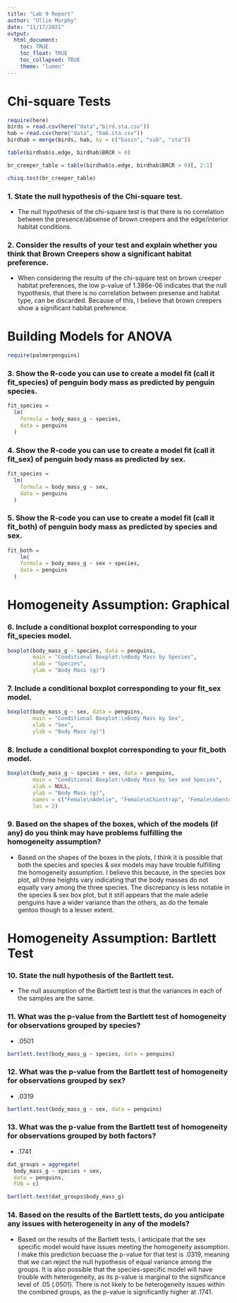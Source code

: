 ```yaml
---
title: "Lab 9 Report"
author: "Ollie Murphy"
date: "11/17/2021"
output:  
  html_document:
    toc: TRUE
    toc_float: TRUE
    toc_collapsed: TRUE
    theme: "lumen"
---
```

# Chi-square Tests

```r
require(here)
birds = read.csv(here("data","bird.sta.csv"))
hab = read.csv(here("data", "hab.sta.csv"))
birdhab = merge(birds, hab, by = c("basin", "sub", "sta"))

table(birdhab$s.edge, birdhab$BRCR > 0)

br_creeper_table = table(birdhab$s.edge, birdhab$BRCR > 0)[, 2:1]

chisq.test(br_creeper_table)
```

### 1. State the null hypothesis of the Chi-square test.
- The null hypothesis of the chi-square test is that there is no correlation between the presence/absense of brown creepers and the edge/interior habitat conditions.

### 2. Consider the results of your test and explain whether you think that Brown Creepers show a significant habitat preference.
- When considering the results of the chi-square test on brown creeper habitat preferences, the low p-value of 1.386e-06 indicates that the null hypothesis, that there is no correlation between presense and habitat type, can be discarded. Because of this, I believe that brown creepers show a significant habitat preference.

# Building Models for ANOVA

```r
require(palmerpenguins)
```

### 3. Show the R-code you can use to create a model fit (call it fit_species) of penguin body mass as predicted by penguin species.

```r
fit_species =
  lm(
    formula = body_mass_g ~ species,
    data = penguins
  )
```

### 4. Show the R-code you can use to create a model fit (call it fit_sex) of penguin body mass as predicted by sex.

```r
fit_species =
  lm(
    formula = body_mass_g ~ sex,
    data = penguins
  )
```

### 5. Show the R-code you can use to create a model fit (call it fit_both) of penguin body mass as predicted by species and sex.

```r
fit_both =
    lm(
    formula = body_mass_g ~ sex + species,
    data = penguins
  )
```

# Homogeneity Assumption: Graphical

### 6. Include a conditional boxplot corresponding to your fit_species model.

```r
boxplot(body_mass_g ~ species, data = penguins,
        main = "Conditional Boxplot:\nBody Mass by Species",
        xlab = "Species",
        ylab = "Body Mass (g)")
```

### 7. Include a conditional boxplot corresponding to your fit_sex model.

```r
boxplot(body_mass_g ~ sex, data = penguins,
        main = "Conditional Boxplot:\nBody Mass by Sex",
        xlab = "Sex",
        ylab = "Body Mass (g)")
```

### 8. Include a conditional boxplot corresponding to your fit_both model. 

```r
boxplot(body_mass_g ~ species + sex, data = penguins,
        main = "Conditional Boxplot:\nBody Mass by Sex and Species",
        xlab = NULL,
        ylab = "Body Mass (g)",
        names = c("Female\nAdelie", "Female\nChinstrap", "Female\nGentoo", "Male\nAdelie", "Male\nChinstrap", "Male\nGentoo"),
        las = 2)
```

### 9. Based on the shapes of the boxes, which of the models (if any) do you think may have problems fulfilling the homogeneity assumption?

- Based on the shapes of the boxes in the plots, I think it is possible that both the species and species & sex models may have trouble fulfilling the homogeneity assumption. I believe this because, in the species box plot, all three heights vary indicating that the body masses do not equally vary among the three species. The discrepancy is less notable in the species & sex box plot, but it still appears that the male adelie penguins have a wider variance than the others, as do the female gentoo though to a lesser extent.

# Homogeneity Assumption: Bartlett Test

### 10. State the null hypothesis of the Bartlett test.

- The null assumption of the Bartlett test is that the variances in each of the samples are the same.

### 11. What was the p-value from the Bartlett test of homogeneity for observations grouped by species?

- .0501

```r
bartlett.test(body_mass_g ~ species, data = penguins)
```

### 12. What was the p-value from the Bartlett test of homogeneity for observations grouped by sex?

- .0319

```r
bartlett.test(body_mass_g ~ sex, data = penguins)

```

### 13. What was the p-value from the Bartlett test of homogeneity for observations grouped by both factors?

- .1741

```r
dat_groups = aggregate(
  body_mass_g ~ species + sex,
  data = penguins,
  FUN = c)

bartlett.test(dat_groups$body_mass_g)
```

### 14. Based on the results of the Bartlett tests, do you anticipate any issues with heterogeneity in any of the models? 

- Based on the results of the Bartlett tests, I anticipate that the sex specific model would have issues meeting the homogeneity assumption. I make this prediction becuase the p-value for that test is .0319, meaning that we can reject the null hypothesis of equal variance among the groups. It is also possible that the species-specific model will have trouble with heterogeneity, as its p-value is marginal to the significance level of .05 (.0501). There is not likely to be heterogeneity issues within the combined groups, as the p-value is significantly higher at .1741.